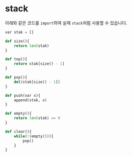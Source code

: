 # stack

아래와 같은 코드를 `import`하여 실제 `stack`처럼 사용할 수 있습니다.

```python [stack.planet]
var stak = []

def size(){
    return len(stak)
}

def top(){
    return stak[size() - 1]
}

def pop(){
    del(stak[size() - 1])
}

def push(var x){
    append(stak, x)
}

def empty(){
    return len(stak) == 0
}

def clear(){
    while(!(empty())){
        pop()
    }
}
```
